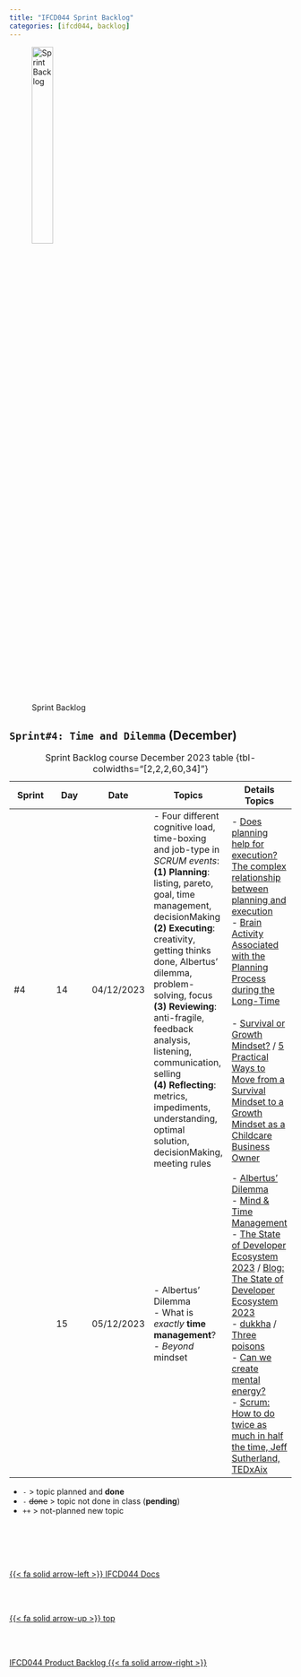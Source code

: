 ```yaml
---
title: "IFCD044 Sprint Backlog"
categories: [ifcd044, backlog]
---
```



<style>
tr:nth-child(5) {
  background-color: #b2b2b2!important;
  color: #f4f4f4!important;
}
</style>


![Sprint Backlog](/images/home/backlog.jpg){width="30%"}

## ``Sprint#4: Time and Dilemma`` (December)

::: {.column-page-right}
| Sprint | Day | Date | Topics |  Details Topics |
| -- | -- | -- | -- | -- |
| #4 | 14 | 04/12/2023 | - Four different cognitive load, time-boxing and job-type in *SCRUM events*: </br> **(1) Planning**: listing, pareto, goal, time management, decisionMaking  </br> **(2) Executing**: creativity, getting thinks done, Albertus' dilemma, problem-solving, focus  </br> **(3) Reviewing**: anti-fragile, feedback analysis, listening, communication, selling  </br> **(4) Reflecting**: metrics, impediments, understanding, optimal solution, decisionMaking, meeting rules  | - [Does planning help for execution? The complex relationship between planning and execution](https://www.ncbi.nlm.nih.gov/pmc/articles/PMC7428192/){.external} </br> - [Brain Activity Associated with the Planning Process during the Long-Time](https://www.ncbi.nlm.nih.gov/pmc/articles/PMC9654550/){.external} </br></br> - [Survival or Growth Mindset?](https://www.linkedin.com/pulse/survival-growth-mindset-bill-tierney){.external} / [5 Practical Ways to Move from a Survival Mindset to a Growth Mindset as a Childcare Business Owner](https://honestbuck.com/5-practical-ways-to-move-from-a-survival-mindset-to-a-growth-mindset-as-a-childcare-business-owner/){.external}|
|  | 15 | 05/12/2023 | - Albertus' Dilemma </br>  - What is *exactly* **time management**?  </br >  - *Beyond* mindset | - [Albertus' Dilemma](/scrum/scrum-week9.qmd) </br> - [Mind & Time Management](/scrum/scrum-week7.qmd) </br> - [The State of Developer Ecosystem 2023](https://www.jetbrains.com/lp/devecosystem-2023/){.external} / [Blog: The State of Developer Ecosystem 2023](https://blog.jetbrains.com/team/2023/11/20/the-state-of-developer-ecosystem-2023/){.external} </br> - [dukkha](https://en.wikipedia.org/wiki/Du%E1%B8%A5kha){.external} /  [Three poisons](https://en.wikipedia.org/wiki/Three_poisons){.external} </br>  - [Can we create mental energy?](https://twitter.com/FoundersPodcast/status/1731500404062445735){.external} </br>  - [Scrum: How to do twice as much in half the time, Jeff Sutherland, TEDxAix](https://www.youtube.com/watch?v=s4thQcgLCqk){.external} |  
: Sprint Backlog course December 2023 table {tbl-colwidths="[2,2,2,60,34]"}
:::

::: {.callout-note title="Legend"}
- `-` > topic planned and **done**
- `- ` <s>done</s> > topic not done in class (**pending**)
- `++` > not-planned new topic
:::




<!--- navLinks -->
<br><br>
<div class=row>
<br>
<div class='column left previous'>
<br>
[{{< fa solid arrow-left >}} IFCD044 Docs](/ifcd044/ifcd044.qmd)
<br>
</div>
<br>
<div class='column center'>
<br>
[{{< fa solid arrow-up >}} top](#top)
<br>
</div>
<br>
<div class='column right next'>
<br>
[IFCD044 Product Backlog  {{< fa solid arrow-right >}}](/ifcd044/ifcd044backlog-product.qmd)
<br>
</div>
<br>
</div>
